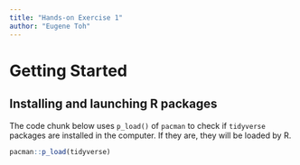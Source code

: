 ```yaml
---
title: "Hands-on Exercise 1"
author: "Eugene Toh"
---
```


# Getting Started

## Installing and launching R packages

The code chunk below uses `p_load()` of `pacman` to check if `tidyverse` packages are installed in the computer. If they are, they will be loaded by R.

```r
pacman::p_load(tidyverse)
```
